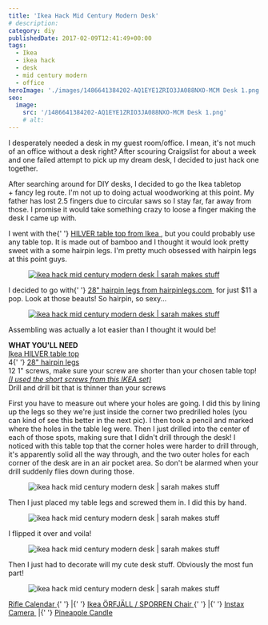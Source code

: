 ```yaml
---
title: 'Ikea Hack Mid Century Modern Desk'
# description:
category: diy
publishedDate: 2017-02-09T12:41:49+00:00
tags:
  - Ikea
  - ikea hack
  - desk
  - mid century modern
  - office
heroImage: './images/1486641384202-AQ1EYE1ZRIO3JA088NXO-MCM Desk 1.png'
seo:
  image:
    src: '/1486641384202-AQ1EYE1ZRIO3JA088NXO-MCM Desk 1.png'
    # alt:
---
```



<div class="sqs-html-content">
	<p>
		I desperately needed a desk in my guest room/office. I mean, it's not much
		of an office without a desk right? After scouring Craigslist for about a
		week and one failed attempt to pick up my dream desk, I decided to just hack
		one together. 
	</p>
	<p>
		After searching around for DIY desks, I decided to go the Ikea tabletop
		+ fancy leg route. I'm not up to doing actual woodworking at this point. My
		father has lost 2.5 fingers due to circular saws so I stay far, far away
		from those. I promise it would take something crazy to loose a finger making
		the desk I came up with.
	</p>
	<p>
		I went with the{' '}
		<a
			target="_blank"
			href="http://www.ikea.com/us/en/catalog/products/80278287/"
		>
			HILVER table top from Ikea
		</a>
		, but you could probably use any table top. It is made out of bamboo and I
		thought it would look pretty sweet with a some hairpin legs. I'm pretty much
		obsessed with hairpin legs at this point guys. 
	</p>
</div>
<div
	class="image-block-outer-wrapper layout-caption-below design-layout-inline"
	data-test="image-block-inline-outer-wrapper"
>
	<figure class="sqs-block-image-figure intrinsic">
		<a
			class="sqs-block-image-link"
			href="http://www.ikea.com/us/en/catalog/products/80278287/"
			target="_blank"
		>
			<div
				class="image-block-wrapper"
				data-animation-role="image"
				data-animation-override=""
			>
				<div class="sqs-image-shape-container-element has-aspect-ratio">
					<Image
						src={ContentImage1}
						alt="ikea hack mid century modern desk | sarah makes stuff"
					></Image>
				</div>
			</div>
		</a>
	</figure>
</div>
<div class="sqs-html-content">
	<p>
		I decided to go with{' '}
		<a
			target="_blank"
			href="https://www.hairpinlegs.com/products/hairpin-leg?variant=325861935"
		>
			28" hairpin legs from hairpinlegs.com
		</a>
		 for just $11 a pop. Look at those beauts! So hairpin, so sexy...
	</p>
</div>
<div
	class="image-block-outer-wrapper layout-caption-below design-layout-inline"
	data-test="image-block-inline-outer-wrapper"
>
	<figure class="sqs-block-image-figure intrinsic">
		<a
			class="sqs-block-image-link"
			href="https://www.hairpinlegs.com/products/hairpin-leg?variant=325861935"
			target="_blank"
		>
			<div
				class="image-block-wrapper"
				data-animation-role="image"
				data-animation-override=""
			>
				<div class="sqs-image-shape-container-element has-aspect-ratio">
					<Image
						src={ContentImage2}
						alt="ikea hack mid century modern desk | sarah makes stuff"
					></Image>
				</div>
			</div>
		</a>
	</figure>
</div>
<div class="sqs-html-content">
	<p>Assembling was actually a lot easier than I thought it would be!</p>
	<p>
		<strong>WHAT YOU'LL NEED</strong>
		<br />
		<a
			target="_blank"
			href="http://www.ikea.com/us/en/catalog/products/80278287/"
		>
			Ikea HILVER table top
		</a>
		<br />4{' '}
		<a
			target="_blank"
			href="https://www.hairpinlegs.com/products/hairpin-leg?variant=325861935"
		>
			28" hairpin legs
		</a>
		<br />
		12 1" screws, make sure your screw are shorter than your chosen table top! 
		<a
			target="_blank"
			href="http://www.ikea.com/us/en/catalog/products/00169249/"
		>
			<em>(I used the short screws from this IKEA set)</em>
		</a>
		<br />
		Drill and drill bit that is thinner than your screws
	</p>
	<p>
		First you have to measure out where your holes are going. I did this by
		lining up the legs so they we're just inside the corner two predrilled holes
		(you can kind of see this better in the next pic). I then took a pencil and
		marked where the holes in the table leg were. Then I just drilled into the
		center of each of those spots, making sure that I didn't drill through the
		desk! I noticed with this table top that the corner holes were harder to
		drill through, it's apparently solid all the way through, and the two outer
		holes for each corner of the desk are in an air pocket area. So don't be
		alarmed when your drill suddenly flies down during those. 
	</p>
</div>
<div
	class="image-block-outer-wrapper layout-caption-hidden design-layout-inline"
	data-test="image-block-inline-outer-wrapper"
>
	<figure class="sqs-block-image-figure intrinsic">
		<div
			class="image-block-wrapper"
			data-animation-role="image"
			data-animation-override=""
		>
			<div class="sqs-image-shape-container-element has-aspect-ratio">
				<Image
					src={ContentImage3}
					alt="ikea hack mid century modern desk | sarah makes stuff"
				></Image>
			</div>
		</div>
	</figure>
</div>
<div class="sqs-html-content">
	<p>
		Then I just placed my table legs and screwed them in. I did this by hand.
	</p>
</div>
<div
	class="image-block-outer-wrapper layout-caption-hidden design-layout-inline"
	data-test="image-block-inline-outer-wrapper"
>
	<figure class="sqs-block-image-figure intrinsic">
		<div
			class="image-block-wrapper"
			data-animation-role="image"
			data-animation-override=""
		>
			<div class="sqs-image-shape-container-element has-aspect-ratio">
				<Image
					src={ContentImage4}
					alt="ikea hack mid century modern desk | sarah makes stuff"
				></Image>
			</div>
		</div>
	</figure>
</div>
<div class="sqs-html-content">
	<p>I flipped it over and voila!</p>
</div>
<div
	class="image-block-outer-wrapper layout-caption-hidden design-layout-inline"
	data-test="image-block-inline-outer-wrapper"
>
	<figure class="sqs-block-image-figure intrinsic">
		<div
			class="image-block-wrapper"
			data-animation-role="image"
			data-animation-override=""
		>
			<div class="sqs-image-shape-container-element has-aspect-ratio">
				<Image
					src={ContentImage5}
					alt="ikea hack mid century modern desk | sarah makes stuff"
				></Image>
			</div>
		</div>
	</figure>
</div>
<div class="sqs-html-content">
	<p>
		Then I just had to decorate will my cute desk stuff. Obviously the most fun
		part!
	</p>
</div>
<div
	class="image-block-outer-wrapper layout-caption-hidden design-layout-inline"
	data-test="image-block-inline-outer-wrapper"
>
	<figure class="sqs-block-image-figure intrinsic">
		<div
			class="image-block-wrapper"
			data-animation-role="image"
			data-animation-override=""
		>
			<div class="sqs-image-shape-container-element has-aspect-ratio">
				<Image
					src={ContentImage6}
					alt="ikea hack mid century modern desk | sarah makes stuff"
				></Image>
			</div>
		</div>
	</figure>
</div>
<div class="sqs-html-content">
	<p class="text-align-center">
		<a
			target="_blank"
			href="https://riflepaperco.com/2017-constellations-wall-calendar/"
		>
			Rifle Calendar
		</a>{' '}
		|{' '}
		<a
			target="_blank"
			href="http://www.ikea.com/us/en/catalog/products/S19162375/"
		>
			Ikea ÖRFJÄLL / SPORREN Chair
		</a>{' '}
		|{' '}
		<a
			target="_blank"
			href="https://www.amazon.com/dp/B009ZM9R4O/ref=twister_B014TUZ92U?_encoding=UTF8&amp;psc=1"
		>
			Instax Camera
		</a>
		 |{' '}
		<a
			target="_blank"
			href="http://www.hm.com/us/product/87595?article=87595-B"
		>
			Pineapple Candle
		</a>
	</p>
</div>
